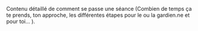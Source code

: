 
<div className="flex">
  <span className="text-2xl pr-2">
    <IoIosArrowDropright className="w-6 h-6 mr-2" aria-hidden="true" />
  </span>
  <section>
    Contenu détaillé de comment se passe une séance (Combien de temps ça te
    prends, ton approche, les différentes étapes pour le ou la gardien.ne et
    pour toi... ).
  </section>
</div>
